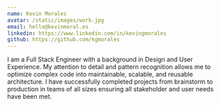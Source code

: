 ```yaml
---
name: Kevin Morales
avatar: /static/images/work.jpg
email: hello@kevinmoral.es
linkedin: https://www.linkedin.com/in/kevingmorales
github: https://github.com/kgmorales
---
```


<p>

I am a Full Stack Engineer with a background in Design and User Experience. My attention to detail and pattern recognition allows me to optimize complex code into maintainable, scalable, and reusable architecture. I have successfully completed projects from brainstorm to production in teams of all sizes ensuring all stakeholder and user needs have been met.

</p>
